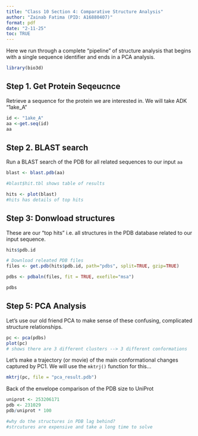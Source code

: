 ```yaml
---
title: "Class 10 Section 4: Comparative Structure Analysis"
author: "Zainab Fatima (PID: A16880407)"
format: pdf
date: "2-11-25"
toc: TRUE
---
```


Here we run through a complete "pipeline" of structure analysis that begins with a single sequence identifier and ends in a PCA analysis. 

```r
library(bio3d)
```

## Step 1. Get Protein Seqeucnce

Retrieve a sequence for the protein we are interested in. We will take ADK "1ake_A"

```r
id <- "1ake_A" 
aa <-get.seq(id)
aa
```

## Step 2. BLAST search

Run a BLAST search of the PDB for all related sequences to our input `aa`

```r
blast <- blast.pdb(aa)
```

```r
#blast$hit.tbl shows table of results

hits <- plot(blast)
#hits has details of top hits
```

## Step 3: Donwload structures 

These are our "top hits" i.e. all structures in the PDB database related to our input sequence. 

```r
hits$pdb.id
```

```r
# Download releated PDB files
files <- get.pdb(hits$pdb.id, path="pdbs", split=TRUE, gzip=TRUE)
```


```r
pdbs <- pdbaln(files, fit = TRUE, exefile="msa")
```
```r
pdbs
```

## Step 5: PCA Analysis

Let's use our old friend PCA to make sense of these confusing, complicated structure relationships. 

```r
pc <- pca(pdbs) 
plot(pc)
# shows there are 3 different clusters --> 3 different conformations
```

Let's make a trajectory (or movie) of the main conformational changes captured by PC1. We will use the `mktrj()` function for this...

```r
mktrj(pc, file = "pca_result.pdb")
```


Back of the envelope comparison of the PDB size to UniProt

```r
uniprot <- 253206171
pdb <- 231029
pdb/uniprot * 100

#why do the structures in PDB lag behind?
#strcutures are expensive and take a long time to solve 
```

